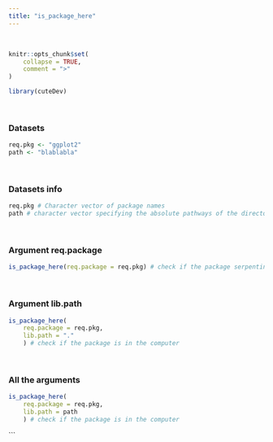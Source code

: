 ---
title: "is_package_here"
---
<br>

```{r, include = FALSE}
knitr::opts_chunk$set(
    collapse = TRUE,
    comment = ">"
)
```

```{r setup}
library(cuteDev)
```
<br>

### Datasets
```{r}
req.pkg <- "ggplot2"
path <- "blablabla"
```
<br>

### Datasets info
```{r}
req.pkg # Character vector of package names
path # character vector specifying the absolute pathways of the directories, this lib.path will return an error
```
<br>

### Argument req.package
```{r}
is_package_here(req.package = req.pkg) # check if the package serpentine is in the computer
```
<br>

### Argument lib.path
```{r}
is_package_here(
    req.package = req.pkg,
    lib.path = "."
    ) # check if the package is in the computer
```
<br>

### All the arguments
```{r, echo = TRUE, error = TRUE}
is_package_here(
    req.package = req.pkg,
    lib.path = path
    ) # check if the package is in the computer
```
```